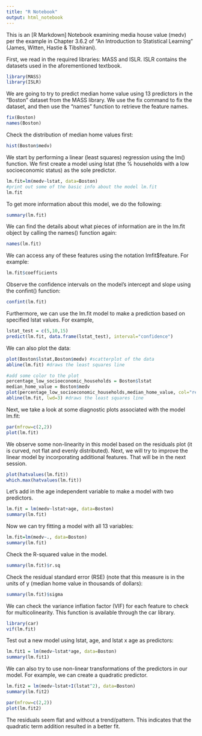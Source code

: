 ```yaml
---
title: "R Notebook"
output: html_notebook
---
```


This is an [R Markdown] Notebook examining media house value (medv) per the example in Chapter 3.6.2 of "An Introduction to Statistical Learning" (James, Witten, Hastie & Tibshirani).

First, we read in the required libraries: MASS and ISLR.  ISLR contains the datasets used in the aforementioned textbook. 

```r
library(MASS)
library(ISLR)
```

We are going to try to predict median home value using 13 predictors in the "Boston" dataset from the MASS library.  We use the fix command to fix the dataset, and then use the "names" function to retrieve the feature names.

```r
fix(Boston)
names(Boston)
```
Check the distribution of median home values first:

```r
hist(Boston$medv)
```


We start by performing a linear (least squares) regression using the lm() function. We first create a model using lstat (the % households with a low socioeconomic status) as the sole predictor.

```r
lm.fit=lm(medv~lstat, data=Boston)
#print out some of the basic info about the model lm.fit
lm.fit
```

To get more information about this model, we do the following:

```r
summary(lm.fit)
```

We can find the details about what pieces of information are in the lm.fit object by calling the names() function again:

```r
names(lm.fit)
```

We can access any of these features using the notation lmfit$feature.  For example:

```r
lm.fit$coefficients
```

Observe the confidence intervals on the model's intercept and slope using the confint() function:

```r
confint(lm.fit)
```

Furthermore, we can use the lm.fit model to make a prediction based on specified lstat values.  For example,

```r
lstat_test = c(5,10,15)
predict(lm.fit, data.frame(lstat_test), interval="confidence")
```

We can also plot the data:
```r
plot(Boston$lstat,Boston$medv) #scatterplot of the data
abline(lm.fit) #draws the least squares line
```

```r
#add some color to the plot
percentage_low_socioeconomic_households = Boston$lstat
median_home_value = Boston$medv
plot(percentage_low_socioeconomic_households,median_home_value, col="red", pch=20) #scatterplot of the data
abline(lm.fit, lwd=3) #draws the least squares line
```

Next, we take a look at some diagnostic plots associated with the model lm.fit:

```r
par(mfrow=c(2,2))
plot(lm.fit)
```
We observe some non-linearity in this model based on the residuals plot (it is curved, not flat and evenly distributed). Next, we will try to improve the linear model by incorporating additional features. That will be in the next session.

```r
plot(hatvalues(lm.fit))
which.max(hatvalues(lm.fit))
```

Let's add in the age independent variable to make a model with two predictors.
```r
lm.fit = lm(medv~lstat+age, data=Boston)
summary(lm.fit)
```

Now we can try fitting a model with all 13 variables:

```r
lm.fit=lm(medv~., data=Boston)
summary(lm.fit)
```
Check the R-squared value in the model.
```r
summary(lm.fit)$r.sq
```
Check the residual standard error (RSE) (note that this measure is in the units of y (median home value in thousands of dollars):
```r
summary(lm.fit)$sigma
```


We can check the variance inflation factor (VIF) for each feature to check for multicolinearity.  This function is available through the car library.

```r
library(car)
vif(lm.fit)
```
Test out a new model using lstat, age, and lstat x age as predictors:
```r
lm.fit1 = lm(medv~lstat*age, data=Boston)
summary(lm.fit1)
```

We can also try to use non-linear transformations of the predictors in our model.  For example, we can create a quadratic predictor.
```r
lm.fit2 = lm(medv~lstat+I(lstat^2), data=Boston)
summary(lm.fit2)
```
```r
par(mfrow=c(2,2))
plot(lm.fit2)
```
The residuals seem flat and without a trend/pattern.  This indicates that the quadratic term addition resulted in a better fit. 
